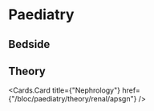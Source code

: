 # Paediatry


## Bedside

<Cards>
  <Cards.Card
    title={"Neonatal Jaundice"}
    href={"/bloc/paediatry/bedside/neonatal-jaundice"}
  />
  <Cards.Card
    title={"Dengue Haemorrhagic Fever"}
    href={"/bloc/paediatry/bedside/dhf"}
  />
  <Cards.Card title={"Acute Diarrhoea"} href={"/bloc/paediatry/bedside/ge"} />
  <Cards.Card
    title={"Oedematous Child"}
    href={"/bloc/paediatry/bedside/oedematous-child"}
  />
  <Cards.Card
    title={"Acute Respiratory Infection"}
    href={"/bloc/paediatry/bedside/ari"}
  />
  <Cards.Card
    title={"Cardiovascular System"}
    href={"/bloc/paediatry/bedside/cvs"}
  />
  <Cards.Card
    title={"Reticulo-Endothelium System"}
    href={"/bloc/paediatry/bedside/re"}
  />
  <Cards.Card
    title={"Fever with Fits"}
    href={"/bloc/paediatry/bedside/fever-with-fits"}
  />
</Cards>

## Theory

<Cards>
<Cards.Card title={"Genetics"} href={"/bloc/paediatry/theory/genetics/down-syndrome"} />
  <Cards.Card
    title={"Neonatology"}
    href={"/bloc/paediatry/theory/neonatology/neonatal-jaundice"}
  />
  <Cards.Card title={"Growth and Development"} href={"/bloc/paediatry/theory/development"} />
  <Cards.Card title={"Nutrition"} href={"/bloc/paediatry/theory/nutrition/a"} />
  <Cards.Card title={"Infection"} href={"/bloc/paediatry/theory/infection/dhf"} />
  <Cards.Card
    title={"Central Nervous System"}
    href={"/bloc/paediatry/theory/cns/febrile-convulsion"}
  />
  <Cards.Card
    title={"Cardiovascular System"}
    href={"/bloc/paediatry/theory/cvs/ventricular-septal-defect"}
  />
  <Cards.Card
    title={"Respiratory System"}
    href={"/bloc/paediatry/theory/respiratory/asthma"}
  />
  <Cards.Card
    title={"Gastro-intestinal System"}
    href={"/bloc/paediatry/theory/gi/diarrhoea"}
  />
  <Cards.Card
    title={"Haematology"}
    href={"/bloc/paediatry/theory/haematology/acute-lymphoblastic-leukemia"}
  />

  <Cards.Card title={"Nephrology"} href={"/bloc/paediatry/theory/renal/apsgn"} />
</Cards>

